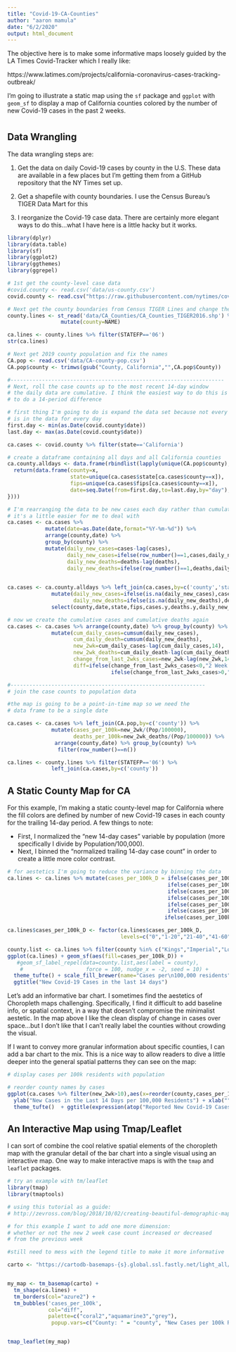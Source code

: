```yaml
---
title: "Covid-19-CA-Counties"
author: "aaron mamula"
date: "6/2/2020"
output: html_document
---
```


The objective here is to make some informative maps loosely guided by the LA Times Covid-Tracker which I really like:

https://www.latimes.com/projects/california-coronavirus-cases-tracking-outbreak/

I'm going to illustrate a static map using the ```sf``` package and ```ggplot``` with ```geom_sf``` to display a map of California counties colored by the number of new Covid-19 cases in the past 2 weeks.

# {.tabset .tabset-fade .tabset-pills}

## Data Wrangling

The data wrangling steps are:

1. Get the data on daily Covid-19 cases by county in the U.S. These data are available in a few places but I'm getting them from a GitHub repository that the NY Times set up.

2. Get a shapefile with county boundaries. I use the Census Bureau's TIGER Data Mart for this

3. I reorganize the Covid-19 case data. There are certainly more elegant ways to do this...what I have here is a little hacky but it works.

```r
library(dplyr)
library(data.table)
library(sf)
library(ggplot2)
library(ggthemes)
library(ggrepel)
```

```r
# 1st get the county-level case data
#covid.county <- read.csv('data/us-county.csv')
covid.county <- read.csv("https://raw.githubusercontent.com/nytimes/covid-19-data/master/us-counties.csv")

# Next get the county boundaries from Census TIGER Lines and change the county field name
county.lines <- st_read('data/CA_Counties/CA_Counties_TIGER2016.shp') %>%
                 mutate(county=NAME)

ca.lines <- county.lines %>% filter(STATEFP=='06')
str(ca.lines)
```

```r
# Next get 2019 county population and fix the names
CA.pop <- read.csv('data/CA-county-pop.csv')
CA.pop$county <- trimws(gsub("County, California","",CA.pop$County))
```

```r
#--------------------------------------------------------------------
# Next, roll the case counts up to the most recent 14-day window
# the daily data are cumulative. I think the easiest way to do this is 
# to do a 14-period difference

# first thing I'm going to do is expand the data set because not every county
# is in the data for every day
first.day <- min(as.Date(covid.county$date))
last.day <- max(as.Date(covid.county$date))

ca.cases <- covid.county %>% filter(state=='California')

# create a dataframe containing all days and all California counties
ca.county.alldays <- data.frame(rbindlist(lapply(unique(CA.pop$county),function(x){
  return(data.frame(county=x,
                    state=unique(ca.cases$state[ca.cases$county==x]),
                    fips=unique(ca.cases$fips[ca.cases$county==x]),
                    date=seq.Date(from=first.day,to=last.day,by="day"),cases=0,deaths=0))
})))

# I'm rearranging the data to be new cases each day rather than cumulative cases becauses
# it's a little easier for me to deal with
ca.cases <- ca.cases %>% 
            mutate(date=as.Date(date,format="%Y-%m-%d")) %>%
            arrange(county,date) %>% 
            group_by(county) %>%
            mutate(daily_new_cases=cases-lag(cases),
                   daily_new_cases=ifelse(row_number()==1,cases,daily_new_cases),
                   daily_new_deaths=deaths-lag(deaths),
                   daily_new_deaths=ifelse(row_number()==1,deaths,daily_new_deaths)) 
  

ca.cases <- ca.county.alldays %>% left_join(ca.cases,by=c('county','state','fips','date')) %>%
              mutate(daily_new_cases=ifelse(is.na(daily_new_cases),cases.x,daily_new_cases),
                     daily_new_deaths=ifelse(is.na(daily_new_deaths),deaths.x,daily_new_deaths)) %>%
              select(county,date,state,fips,cases.y,deaths.y,daily_new_cases,daily_new_deaths) 
```

```r
# now we create the cumulative cases and cumulative deaths again
ca.cases <- ca.cases %>% arrange(county,date) %>% group_by(county) %>%
              mutate(cum_daily_cases=cumsum(daily_new_cases),
                     cum_daily_death=cumsum(daily_new_deaths),
                     new_2wk=cum_daily_cases-lag(cum_daily_cases,14),
                     new_2wk_deaths=cum_daily_death-lag(cum_daily_death,14),
                     change_from_last_2wks_cases=new_2wk-lag(new_2wk,14),
                     diff=ifelse(change_from_last_2wks_cases<0,"2 Week New Cases Decreasing",
                                 ifelse(change_from_last_2wks_cases>0,"2 Week New Cases Increasing","No change")))
```

```r
#--------------------------------------------------------------
# join the case counts to population data

#the map is going to be a point-in-time map so we need the 
# data frame to be a single date

ca.cases <- ca.cases %>% left_join(CA.pop,by=c('county')) %>%
              mutate(cases_per_100k=new_2wk/(Pop/100000),
                     deaths_per_100k=new_2wk_deaths/(Pop/100000)) %>%
               arrange(county,date) %>% group_by(county) %>%
                filter(row_number()==n())

ca.lines <- county.lines %>% filter(STATEFP=='06') %>% 
              left_join(ca.cases,by=c('county'))
```

## A Static County Map for CA

For this example, I'm making a static county-level map for California where the fill colors are defined by number of new Covid-19 cases in each county for the trailing 14-day period. A few things to note:

* First, I normalized the "new 14-day cases" variable by population (more specifically I divide by Population/100,000).
* Next, I binned the "normalized trailing 14-day case count" in order to create a little more color contrast.

```r
# for aestetics I'm going to reduce the variance by binning the data
ca.lines <- ca.lines %>% mutate(cases_per_100k_D = ifelse(cases_per_100k == 0 ,0,
                                                   ifelse(cases_per_100k>0 & cases_per_100k<21,"1-20",
                                                   ifelse(cases_per_100k>20 & cases_per_100k<41,"21-40",
                                                   ifelse(cases_per_100k>40 & cases_per_100k<61,"41-60",
                                                   ifelse(cases_per_100k>60 & cases_per_100k<81,"61-80",
                                                   ifelse(cases_per_100k>80 & cases_per_100k<101,"81-100",
                                                  ifelse(cases_per_100k>100,">100",NA))))))))

ca.lines$cases_per_100k_D <- factor(ca.lines$cases_per_100k_D,
                                    levels=c("0","1-20","21-40","41-60","61-80","81-100",">100"))

county.list <- ca.lines %>% filter(county %in% c("Kings","Imperial","Los Angeles"))
ggplot(ca.lines) + geom_sf(aes(fill=cases_per_100k_D)) + 
   #geom_sf_label_repel(data=county.list,aes(label = county),
    #                    force = 100, nudge_x = -2, seed = 10) + 
  theme_tufte() + scale_fill_brewer(name="Cases per\n100,000 residents") +
  ggtitle("New Covid-19 Cases in the last 14 days")
```

Let's add an informative bar chart. I sometimes find the aestetics of Choropleth maps challenging. Specifically, I find it difficult to add baseline info, or spatial context, in a way that doesn't compromise the minimalist aestetic. In the map above I like the clean display of change in cases over space...but I don't like that I can't really label the counties without crowding the visual.

If I want to convey more granular information about specific counties, I can add a bar chart to the mix. This is a nice way to allow readers to dive a little deeper into the general spatial patterns they can see on the map:  
```r
# display cases per 100k residents with population 

# reorder county names by cases
ggplot(ca.cases %>% filter(new_2wk>10),aes(x=reorder(county,cases_per_100k),y=cases_per_100k)) + geom_bar(stat='identity') + coord_flip() + 
  ylab("New Cases in the Last 14 Days per 100,000 Residents") + xlab("")  + 
  theme_tufte()  + ggtitle(expression(atop("Reported New Covid-19 Cases by CA County 5/20-6/1/2020", atop(italic("Counties reporting > 10 new cases only"), ""))))
```

## An Interactive Map using Tmap/Leaflet

I can sort of combine the cool relative spatial elements of the choropleth map with the granular detail of the bar chart into a single visual using an interactive map. One way to make interactive maps is with the ```tmap``` and ```leaflet``` packages.

```r
# try an example with tm/leaflet
library(tmap)
library(tmaptools)

# using this tutorial as a guide:
# http://zevross.com/blog/2018/10/02/creating-beautiful-demographic-maps-in-r-with-the-tidycensus-and-tmap-packages/#part-2-creating-beautiful-maps-with-tmap

# for this example I want to add one more dimension:
# whether or not the new 2 week case count increased or decreased
# from the previous week

#still need to mess with the legend title to make it more informative

carto <- "https://cartodb-basemaps-{s}.global.ssl.fastly.net/light_all/{z}/{x}/{y}{r}.png"


my_map <- tm_basemap(carto) +
  tm_shape(ca.lines) + 
  tm_borders(col="azure2") + 
  tm_bubbles('cases_per_100k',
             col="diff",
             palette=c("coral2","aquamarine3","grey"),
              popup.vars=c("County: " = "county", "New Cases per 100k Residents: " = "cases_per_100k")) 


tmap_leaflet(my_map)
```
